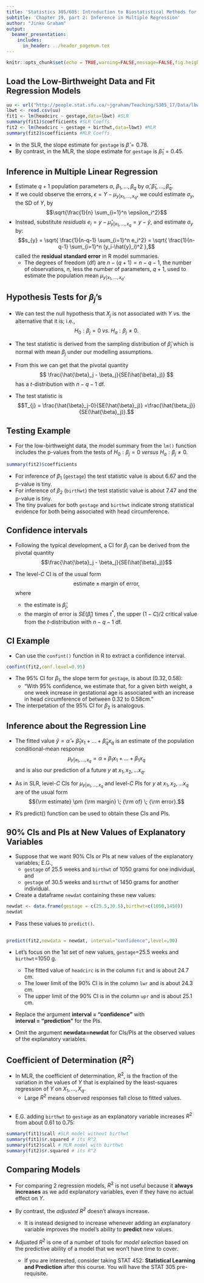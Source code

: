 ```yaml
---
title: 'Statistics 305/605: Introduction to Biostatistical Methods for Health Sciences'
subtitle: 'Chapter 19, part 2: Inference in Multiple Regression'
author: "Jinko Graham"
output: 
  beamer_presentation:
    includes:
      in_header: ../header_pagenum.tex
---
```


```r
knitr::opts_chunk$set(echo = TRUE,warning=FALSE,message=FALSE,fig.height=3,fig.width=5)
```

## Load the Low-Birthweight Data and Fit Regression Models

\scriptsize

```r
uu <- url("http://people.stat.sfu.ca/~jgraham/Teaching/S305_17/Data/lbwt.csv")
lbwt <- read.csv(uu)
fit1 <- lm(headcirc ~ gestage,data=lbwt) #SLR
summary(fit1)$coefficients #SLR Coeffs
fit2 <- lm(headcirc ~ gestage + birthwt,data=lbwt) #MLR
summary(fit2)$coefficients #MLR Coeffs
```

\normalsize

* In the SLR, the slope estimate for `gestage` is
$\hat{\beta} = 0.78$.
* By contrast, in the MLR, the slope estimate for `gestage`
is $\hat{\beta}_1 = 0.45$.

## Inference in Multiple Linear Regression 

* Estimate $q+1$ population parameters $\alpha$,
$\beta_1,\ldots, \beta_q$ by 
$\hat{\alpha},\hat{\beta}_1,\ldots,\hat{\beta}_q$.
* If we could observe the errors,
$\epsilon = Y - \mu_{y|x_1,\ldots,x_q}$, 
we could estimate $\sigma_{y}$, the SD of $Y$,
by 
$$\sqrt{\frac{1}{n} \sum_{i=1}^n \epsilon_i^2}$$
* Instead, substitute _residuals_ $e_i= y-\hat{\mu}_{y|x_1,\ldots,x_q} = y- \hat{y}$,
and estimate $\sigma_{y}$ by:
$$s_{y} = \sqrt{ \frac{1}{n-q-1} \sum_{i=1}^n e_i^2} = \sqrt{ \frac{1}{n-q-1} \sum_{i=1}^n (y_i-\hat{y}_i)^2 },$$
called the **residual standard error** in R model summaries.
    * The degrees of freedom (df) are $n-(q+1)=n-q-1$,
    the number of observations, $n$, less the number 
    of parameters, $q+1$, used to estimate the population mean
    $\mu_{y|x_1, \ldots, x_q}$.


## Hypothesis Tests for $\beta_j$'s

* We can test the null hypothesis that $X_j$ is not associated with
$Y$ _vs._ the alternative that it is; i.e., 
$$H_0: \beta_j=0 \; vs.\; H_a:\beta_j\not= 0.$$
* The test statistic is derived from the sampling distribution of $\hat{\beta}_j$
which is normal with mean $\beta_j$ under our modelling assumptions.

* From this we can get that the pivotal quantity 
$$
\frac{\hat{\beta}_j - \beta_j}{SE(\hat{\beta}_j)}
$$
has a $t$-distribution with $n-q-1$ df.
* The test statistic is 
$$T_{j} = \frac{\hat{\beta}_j-0}{SE(\hat{\beta}_j)} =\frac{\hat{\beta_j}}{SE(\hat{\beta}_j)}.$$

## Testing Example

* For the low-birthweight data, the model summary
from the `lm()` function includes the p-values from the tests of $H_0:\beta_j=0$
_versus_ $H_a:\beta_j\not=0$.

\scriptsize

```r
summary(fit2)$coefficients
```

\normalsize

* For inference of $\beta_1$ (`gestage`)
the test statistic value is about 6.67 and 
the p-value is tiny.
* For inference of $\beta_2$ (`birthwt`)
the test statistic value is about 7.47 and 
the p-value is tiny.
* The tiny pvalues for both `gestage` and `birthwt` indicate strong statistical evidence for both
being associated
with head circumference.

## Confidence intervals 

* Following the typical development, a CI for $\beta_j$ can
be derived from the 
pivotal quantity
$$\frac{\hat{\beta}_j - \beta_j}{SE(\hat{\beta}_j)}$$

* The level-$C$ CI is of the usual form
$$\mbox{estimate} \; \pm \; \mbox{margin of error},$$
where
    + the estimate is $\hat{\beta}_j$,
    + the margin of error is 
    $SE(\hat{\beta}_j)$ times
    $t^*$, the upper $(1-C)/2$ critical
    value from the $t$-distribution with $n-q-1$ df.
    
## CI Example

* Can use the `confint()` function in R to extract a confidence interval.

\scriptsize

```r
confint(fit2,conf.level=0.95)
```

\normalsize

* The 95% CI for $\beta_1$, the slope term for `gestage`,  is about $(0.32,0.58)$:
    + "With 95% confidence, we estimate that, for a given birth weight, a one week increase 
    in gestational age is associated with an 
    increase in head circumference of between 0.32 to 0.58cm."

* The interpetation of the 95\% CI for $\beta_2$ is analogous.


## Inference about the Regression Line

* The fitted value
$\hat{y} = \hat{\alpha} + \hat{\beta}_1 x_1 + \ldots + \hat{\beta}_q x_q$ 
is an estimate of the population conditional-mean response
$$\mu_{y|x_1,\ldots,x_q}=\alpha + \beta_1 x_1 + \ldots + \beta_1 x_q$$
and is also our prediction of a future $y$ at $x_1, x_2, \ldots x_q$.

* As in SLR, level-$C$ CIs for $\mu_{y|x_1,\ldots,x_q}$
and level-$C$ PIs for $y$ at $x_1, x_2, \ldots x_q$ are of the usual 
form  
$${\rm estimate} \pm {\rm margin} \; {\rm of} \; {\rm error}.$$ 

* R's predict() function can be used to obtain these CIs and PIs. 


## 90% CIs and PIs at New Values of Explanatory Variables

* Suppose that we want 90% CIs or PIs
at new values of the explanatory 
variables; E.G.,
    + `gestage` of 25.5 weeks and `birthwt` of  1050 grams for one individual, and
    + `gestage` of 30.5 weeks 
and `birthwt` of 1450 grams for another individual.

* Create a dataframe `newdat` containing these new values:

\scriptsize

```r
newdat <- data.frame(gestage = c(25.5,30.5),birthwt=c(1050,1450))
newdat
```
\normalsize

* Pass these values to `predict()`.

##

\bigskip

\scriptsize

```r
predict(fit2,newdata = newdat, interval="confidence",level=.90)
```
\normalsize

* Let's focus on the 1st set of new values, 
 `gestage`=25.5 weeks and `birthwt`=1050 g.
     + The fitted value of `headcirc` is in the
     column `fit` and is about 24.7 cm.
     + The lower limit of the 90% CI is in
     the column `lwr` and is about 24.3 cm.
     + The upper limit of the 90% CI is in
     the column `upr` and is about 25.1 cm.
     
* Replace the argument **interval = "confidence"** with  
**interval = "prediction"** for the PIs.

* Omit the argument **newdata=newdat** for CIs/PIs
at the observed values of the explanatory variables.



## Coefficient of Determination ($R^2$)

* In MLR, the coefficient of determination, $R^2$, 
is the fraction of the variation in the values of
$Y$ that is explained by the least-squares regression of $Y$ on $X_1,\ldots,X_q$. 
    + Large $R^2$ means observed responses fall
    close to fitted values.
    
## 

\bigskip

* E.G. adding `birthwt` to
`gestage` as an explanatory variable
increases $R^2$ from about 0.61 to 0.75:
    

\scriptsize

```r
summary(fit1)$call #SLR model without birthwt
summary(fit1)$r.squared # its R^2
summary(fit2)$call # MLR model with birthwt
summary(fit2)$r.squared # its R^2
```


## Comparing Models

* For comparing 2 regression models, $R^2$ is not useful because it **always increases** as 
we add explanatory variables, 
even if they
have no actual effect on $Y$.

* By contrast, the _adjusted $R^2$_ doesn't always increase.
    + It is instead designed to increase whenever adding
an explanatory variable improves the model's
ability to **predict** new values.

* Adjusted $R^2$ is one of a number of tools
for _model selection_ based on the predictive ability of a model
that we won't have time to cover.
    + If you are interested, consider taking STAT 452: **Statistical Learning and Prediction** after this course. You will have the STAT 305 pre-requisite.
    